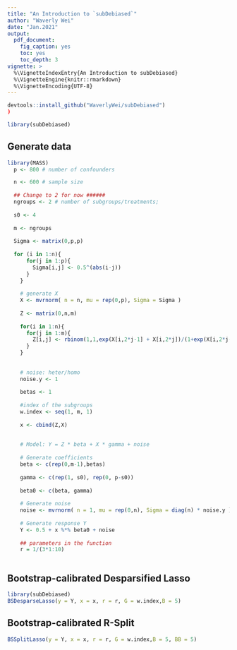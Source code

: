 ```yaml
---
title: "An Introduction to `subDebiased`"
author: "Waverly Wei"
date: "Jan.2021"
output: 
  pdf_document:
    fig_caption: yes
    toc: yes
    toc_depth: 3
vignette: >
  %\VignetteIndexEntry{An Introduction to subDebiased}
  %\VignetteEngine{knitr::rmarkdown}
  %\VignetteEncoding{UTF-8}
---
```


```r
devtools::install_github("WaverlyWei/subDebiased")
)
```

```r
library(subDebiased)
```

## Generate data
```r
library(MASS)
  p <- 800 # number of confounders

  n <- 600 # sample size
  
  ## Change to 2 for now ######
  ngroups <- 2 # number of subgroups/treatments;
  
  s0 <- 4
  
  m <- ngroups
    
  Sigma <- matrix(0,p,p)
    
  for (i in 1:n){
      for(j in 1:p){
        Sigma[i,j] <- 0.5^(abs(i-j))
      }
    }
    
    # generate X 
    X <- mvrnorm( n = n, mu = rep(0,p), Sigma = Sigma )
    
    Z <- matrix(0,n,m)
    
    for(i in 1:n){
      for(j in 1:m){
        Z[i,j] <- rbinom(1,1,exp(X[i,2*j-1] + X[i,2*j])/(1+exp(X[i,2*j-1] + X[i,2*j])))
      }
    }
    
    
    # noise: heter/homo
    noise.y <- 1
    
    betas <- 1
    
    #index of the subgroups
    w.index <- seq(1, m, 1) 
    
    x <- cbind(Z,X)
    
    
    # Model: Y = Z * beta + X * gamma + noise
    
    # Generate coefficients
    beta <- c(rep(0,m-1),betas) 
    
    gamma <- c(rep(1, s0), rep(0, p-s0)) 
    
    beta0 <- c(beta, gamma)
    
    # Generate noise 
    noise <- mvrnorm( n = 1, mu = rep(0,n), Sigma = diag(n) * noise.y )
    
    # Generate response Y 
    Y <- 0.5 + x %*% beta0 + noise
    
    ## parameters in the function
    r = 1/(3*1:10)
    
```

## Bootstrap-calibrated Desparsified Lasso
```r
library(subDebiased)
BSDesparseLasso(y = Y, x = x, r = r, G = w.index,B = 5)
```

## Bootstrap-calibrated R-Split
```r
BSSplitLasso(y = Y, x = x, r = r, G = w.index,B = 5, BB = 5)
```
